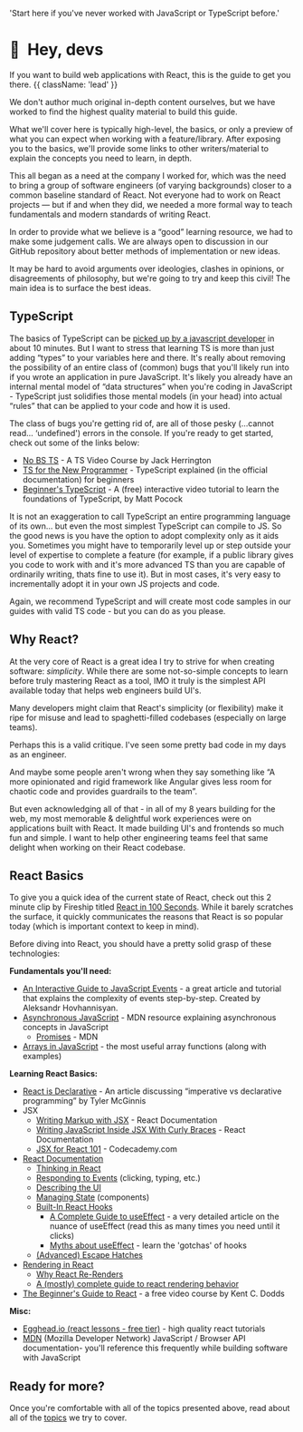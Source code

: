 
  'Start here if you\'ve never worked with JavaScript or TypeScript before.'

# 👋  Hey, devs

If you want to build web applications with React, this is the guide to get you there. {{ className: 'lead' }}

We don't author much original in-depth content ourselves, but we have worked to find the highest quality material to build this guide.

What we'll cover here is typically high-level, the basics, or only a preview of what you can expect when working with a feature/library. After exposing you to the basics, we'll provide some links to other writers/material to explain the concepts you need to learn, in depth.

This all began as a need at the company I worked for, which was the need to bring a group of software engineers (of varying backgrounds) closer to a common baseline standard of React. Not everyone had to work on React projects — but if and when they did, we needed a more formal way to teach fundamentals and modern standards of writing React. 

In order to provide what we believe is a “good” learning resource, we had to make some judgement calls. We are always open to discussion in our GitHub repository about better methods of implementation or new ideas.

It may be hard to avoid arguments over ideologies, clashes in opinions, or disagreements of philosophy, but we're going to try and keep this civil! The main idea is to surface the best ideas.


## TypeScript

The basics of TypeScript can be [picked up by a javascript developer](https://www.typescriptlang.org/docs/handbook/typescript-in-5-minutes.html) in about 10 minutes. But I want to stress that learning TS is more than just adding “types” to your variables here and there. It's really about removing the possibility of an entire class of (common) bugs that you'll likely run into if you wrote an application in pure JavaScript. It's likely you already have an internal mental model of “data structures” when you're coding in JavaScript - TypeScript just solidifies those mental models (in your head) into actual “rules” that can be applied to your code and how it is used. 

The class of bugs you're getting rid of, are all of those pesky (…cannot read… ‘undefined') errors in the console. If you're ready to get started, check out some of the links below:

- [No BS TS](https://www.youtube.com/playlist?list=PLNqp92_EXZBJYFrpEzdO2EapvU0GOJ09n) - A TS Video Course by Jack Herrington
- [TS for the New Programmer](https://www.typescriptlang.org/docs/handbook/typescript-from-scratch.html) - TypeScript explained (in the official documentation) for beginners
- [Beginner's TypeScript](https://www.totaltypescript.com/tutorials/beginners-typescript) - A (free) interactive video tutorial to learn the foundations of TypeScript, by Matt Pocock

It is not an exaggeration to call TypeScript an entire programming language of its own… but even the most simplest TypeScript can compile to JS. So the good news is you have the option to adopt complexity only as it aids you. Sometimes you might have to temporarily level up or step outside your level of expertise to complete a feature (for example, if a public library gives you code to work with and it's more advanced TS than you are capable of ordinarily writing, thats fine to use it). But in most cases, it's very easy to incrementally adopt it in your own JS projects and code.

Again, we recommend TypeScript and will create most code samples in our guides with valid TS code - but you can do as you please. 

## Why React?

At the very core of React is a great idea I try to strive for when creating software: *simplicity*. While there are some not-so-simple concepts to learn before truly mastering React as a tool, IMO it truly is the simplest API available today that helps web engineers build UI's.

Many developers might claim that React's simplicity (or flexibility) make it ripe for misuse and lead to spaghetti-filled codebases (especially on large teams).

Perhaps this is a valid critique. I've seen some pretty bad code in my days as an engineer.

And maybe some people aren't wrong when they say something like “A more opinionated and rigid framework like Angular gives less room for chaotic code and provides guardrails to the team”. 

But even acknowledging all of that - in all of my 8 years building for the web, my most memorable & delightful work experiences were on applications built with React. It made building UI's and frontends so much fun and simple. I want to help other engineering teams feel that same delight when working on their React codebase.

## React Basics

To give you a quick idea of the current state of React, check out this 2 minute clip by Fireship titled [React in 100 Seconds](https://www.youtube.com/watch?v=Tn6-PIqc4UM). While it barely scratches the surface, it quickly communicates the reasons that React is so popular today (which is important context to keep in mind). 

Before diving into React, you should have a pretty solid grasp of these technologies:

__Fundamentals you'll need:__

- [An Interactive Guide to JavaScript Events](https://www.aleksandrhovhannisyan.com/blog/interactive-guide-to-javascript-events/) - a great article and tutorial that explains the complexity of events step-by-step. Created by Aleksandr Hovhannisyan.
- [Asynchronous JavaScript](https://developer.mozilla.org/en-US/docs/Learn/JavaScript/Asynchronous) - MDN resource explaining asynchronous concepts in JavaScript
    - [Promises](https://developer.mozilla.org/en-US/docs/Learn/JavaScript/Asynchronous/Promises) - MDN
- [Arrays in JavaScript](https://www.freecodecamp.org/news/complete-introduction-to-the-most-useful-javascript-array-methods/) - the most useful array functions (along with examples)

__Learning React Basics:__

- [React is Declarative](https://ui.dev/imperative-vs-declarative-programming) - An article discussing “imperative vs declarative programming” by Tyler McGinnis
- JSX
    - [Writing Markup with JSX](https://beta.reactjs.org/learn/writing-markup-with-jsx) - React Documentation
    - [Writing JavaScript Inside JSX With Curly Braces](https://beta.reactjs.org/learn/javascript-in-jsx-with-curly-braces) - React Documentation
    - [JSX for React 101](https://www.codecademy.com/learn/react-101/modules/react-101-jsx-u/cheatsheet) - Codecademy.com
- [React Documentation](https://beta.reactjs.org/learn)
    - [Thinking in React](https://beta.reactjs.org/learn/thinking-in-react)
    - [Responding to Events](https://beta.reactjs.org/learn/responding-to-events) (clicking, typing, etc.)
    - [Describing the UI](https://beta.reactjs.org/learn/describing-the-ui)
    - [Managing State](https://beta.reactjs.org/learn/managing-state) (components)
    - [Built-In React Hooks](https://beta.reactjs.org/reference/react)
        - [A Complete Guide to useEffect](https://overreacted.io/a-complete-guide-to-useeffect/) - a very detailed article on the nuance of useEffect (read this as many times you need until it clicks)
        - [Myths about useEffect](https://epicreact.dev/myths-about-useeffect/) - learn the 'gotchas' of hooks
    - [(Advanced) Escape Hatches](https://beta.reactjs.org/learn/escape-hatches)
- [Rendering in React](https://beta.reactjs.org/learn/render-and-commit)
    - [Why React Re-Renders](https://www.joshwcomeau.com/react/why-react-re-renders/)
    - [A (mostly) complete guide to react rendering behavior](https://blog.isquaredsoftware.com/2020/05/blogged-answers-a-mostly-complete-guide-to-react-rendering-behavior/)
- [The Beginner's Guide to React](https://egghead.io/courses/the-beginner-s-guide-to-react) - a free video course by Kent C. Dodds

__Misc:__

- [Egghead.io (react lessons - free tier)](https://egghead.io/q/react?access_state=free) - high quality react tutorials
- [MDN](https://developer.mozilla.org/en-US/docs/Web/JavaScript) (Mozilla Developer Network) JavaScript / Browser API documentation- you'll reference this frequently while building software with JavaScript

## Ready for more?

Once you're comfortable with all of the topics presented above, read about all of the [topics](/topics) we try to cover.